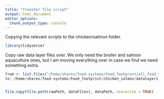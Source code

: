 ```yaml
---
title: "Transfer file script"
output: html_document
editor_options: 
  chunk_output_type: console
---
```

Copying the relevant scripts to the chicken/salmon folder.
```r

library(tidyverse)

```

Copy raw data layer files over. We only need the broiler and salmon aquaculture ones, but I am moving everything over in case we find we need something extra.

```r
from <- list.files("/home/shares/food-systems/Food_footprint/all_food_systems/datalayers", pattern=".tif")
to: /home/shares/food-systems/Food_footprint/chicken_salmon/datalayers


file.copy(file.path(rawPath, dataFiles), dataPath, overwrite = TRUE)
```